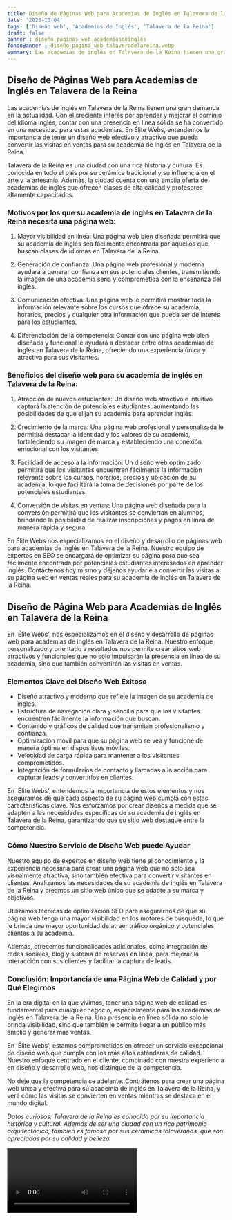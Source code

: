 ```yaml
---
title: Diseño de Páginas Web para Academias de Inglés en Talavera de la Reina
date: '2023-10-04'
tags: ['Diseño web', 'Academias de Inglés', 'Talavera de la Reina']
draft: false
banner : diseño_paginas_web_academiasdeinglés
fondoBanner : diseño_pagina_web_talaveradelareina.webp
summary: Las academias de inglés en Talavera de la Reina tienen una gran demanda en la actualidad. Con el creciente interés por aprender y mejorar el dominio del idioma inglés, contar con una presencia en línea sólida se ha convertido en una necesidad para estas academias. En Élite Webs, entendemos la importancia de tener un diseño web efectivo y atractivo que pueda convertir las visitas en ventas para su academia de inglés en Talavera de la Reina.
---
```


## Diseño de Páginas Web para Academias de Inglés en Talavera de la Reina

Las academias de inglés en Talavera de la Reina tienen una gran demanda en la actualidad. Con el creciente interés por aprender y mejorar el dominio del idioma inglés, contar con una presencia en línea sólida se ha convertido en una necesidad para estas academias. En Élite Webs, entendemos la importancia de tener un diseño web efectivo y atractivo que pueda convertir las visitas en ventas para su academia de inglés en Talavera de la Reina.

Talavera de la Reina es una ciudad con una rica historia y cultura. Es conocida en todo el país por su cerámica tradicional y su influencia en el arte y la artesanía. Además, la ciudad cuenta con una amplia oferta de academias de inglés que ofrecen clases de alta calidad y profesores altamente capacitados.

### Motivos por los que su academia de inglés en Talavera de la Reina necesita una página web:

1. Mayor visibilidad en línea: Una página web bien diseñada permitirá que su academia de inglés sea fácilmente encontrada por aquellos que buscan clases de idiomas en Talavera de la Reina.

2. Generación de confianza: Una página web profesional y moderna ayudará a generar confianza en sus potenciales clientes, transmitiendo la imagen de una academia seria y comprometida con la enseñanza del inglés.

3. Comunicación efectiva: Una página web le permitirá mostrar toda la información relevante sobre los cursos que ofrece su academia, horarios, precios y cualquier otra información que pueda ser de interés para los estudiantes.

4. Diferenciación de la competencia: Contar con una página web bien diseñada y funcional le ayudará a destacar entre otras academias de inglés en Talavera de la Reina, ofreciendo una experiencia única y atractiva para sus visitantes.

### Beneficios del diseño web para su academia de inglés en Talavera de la Reina:

1. Atracción de nuevos estudiantes: Un diseño web atractivo e intuitivo captará la atención de potenciales estudiantes, aumentando las posibilidades de que elijan su academia para aprender inglés.

2. Crecimiento de la marca: Una página web profesional y personalizada le permitirá destacar la identidad y los valores de su academia, fortaleciendo su imagen de marca y estableciendo una conexión emocional con los visitantes.

3. Facilidad de acceso a la información: Un diseño web optimizado permitirá que los visitantes encuentren fácilmente la información relevante sobre los cursos, horarios, precios y ubicación de su academia, lo que facilitará la toma de decisiones por parte de los potenciales estudiantes.

4. Conversión de visitas en ventas: Una página web diseñada para la conversión permitirá que los visitantes se conviertan en alumnos, brindando la posibilidad de realizar inscripciones y pagos en línea de manera rápida y segura.

En Élite Webs nos especializamos en el diseño y desarrollo de páginas web para academias de inglés en Talavera de la Reina. Nuestro equipo de expertos en SEO se encargará de optimizar su página para que sea fácilmente encontrada por potenciales estudiantes interesados en aprender inglés. Contáctenos hoy mismo y déjenos ayudarle a convertir las visitas a su página web en ventas reales para su academia de inglés en Talavera de la Reina.

<GifSeo />

<Cta />

## Diseño de Página Web para Academias de Inglés en Talavera de la Reina

En 'Élite Webs', nos especializamos en el diseño y desarrollo de páginas web para academias de inglés en Talavera de la Reina. Nuestro enfoque personalizado y orientado a resultados nos permite crear sitios web atractivos y funcionales que no solo impulsarán la presencia en línea de su academia, sino que también convertirán las visitas en ventas.

### Elementos Clave del Diseño Web Exitoso

- Diseño atractivo y moderno que refleje la imagen de su academia de inglés.
- Estructura de navegación clara y sencilla para que los visitantes encuentren fácilmente la información que buscan.
- Contenido y gráficos de calidad que transmitan profesionalismo y confianza.
- Optimización móvil para que su página web se vea y funcione de manera óptima en dispositivos móviles.
- Velocidad de carga rápida para mantener a los visitantes comprometidos.
- Integración de formularios de contacto y llamadas a la acción para capturar leads y convertirlos en clientes.

En 'Élite Webs', entendemos la importancia de estos elementos y nos aseguramos de que cada aspecto de su página web cumpla con estas características clave. Nos esforzamos por crear diseños a medida que se adapten a las necesidades específicas de su academia de inglés en Talavera de la Reina, garantizando que su sitio web destaque entre la competencia.

### Cómo Nuestro Servicio de Diseño Web puede Ayudar

Nuestro equipo de expertos en diseño web tiene el conocimiento y la experiencia necesaria para crear una página web que no solo sea visualmente atractiva, sino también efectiva para convertir visitantes en clientes. Analizamos las necesidades de su academia de inglés en Talavera de la Reina y creamos un sitio web único que se adapte a su marca y objetivos.

Utilizamos técnicas de optimización SEO para asegurarnos de que su página web tenga una mayor visibilidad en los motores de búsqueda, lo que le brinda una mayor oportunidad de atraer tráfico orgánico y potenciales clientes a su academia.

Además, ofrecemos funcionalidades adicionales, como integración de redes sociales, blog y sistema de reservas en línea, para mejorar la interacción con sus clientes y facilitar la captura de leads.

### Conclusión: Importancia de una Página Web de Calidad y por Qué Elegirnos

En la era digital en la que vivimos, tener una página web de calidad es fundamental para cualquier negocio, especialmente para las academias de inglés en Talavera de la Reina. Una presencia en línea sólida no solo le brinda visibilidad, sino que también le permite llegar a un público más amplio y generar más ventas.

En 'Élite Webs', estamos comprometidos en ofrecer un servicio excepcional de diseño web que cumpla con los más altos estándares de calidad. Nuestro enfoque centrado en el cliente, combinado con nuestra experiencia en diseño y desarrollo web, nos distingue de la competencia.

No deje que la competencia se adelante. Contrátenos para crear una página web única y efectiva para su academia de inglés en Talavera de la Reina, y verá cómo las visitas se convierten en ventas mientras se destaca en el mundo digital.

*Datos curiosos: Talavera de la Reina es conocida por su importancia histórica y cultural. Además de ser una ciudad con un rico patrimonio arquitectónico, también es famosa por sus cerámicas talaveranas, que son apreciadas por su calidad y belleza.*

<Video />

<CtaBot job='Academias de Inglés' city='Talavera de la Reina'/>

<Gmaps query='Talavera de la Reina+españa+maps' />
